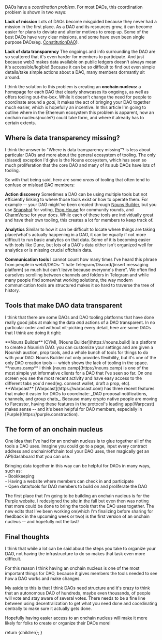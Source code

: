 
<ArticleMetaTags 
  title="Onchain Nucleus" 
  description="Read about why I think DAOs have a coordination problem and what an onchain nucleus can do to solve it"
  slug="onchain-nucleus"
  image="https://res.cloudinary.com/dz3c2rl2o/image/upload/v1705785983/media/onchain-nucleus-og-image.png"
/>

<MintOnZora url="https://zora.co/collect/base:0x87aecc43bb1dab2b012feccd3aa888154fb1bebe/2" />

DAOs have a _coordination problem_. For most DAOs, this coordination problem is shown in two ways:

**Lack of mission** 
Lots of DAOs become misguided because they never had a mission in the first place. As a DAO and its resources grow, it can become easier for plans to deviate and ulterior motives to creep up. Some of the best DAOs have very clear missions, and some have even been single purpose DAOs(eg. [ConstitutionDAO](https://www.constitutiondao.com)).

**Lack of data transparency** 
The ongoings and info surrounding the DAO are so scattered that it's even harder for members to participate. And just because web3 makes data available on public ledgers doesn't always mean it's accessible/legible! Because it can be so difficult to find out even simple details/take simple actions about a DAO, many members dormantly sit around.

I think the solution to this problem is creating an **onchain nucleus:** a homepage for each DAO that clearly showcases its ongoings, as well as offers tooling out-the-box. While it doesn't change the need for people to coordinate around a *goal*, it makes the act of bringing your DAO together much easier, which is hopefully an incentive. In this article I'm going to outline where in the Ethereum ecosystem this problem is apparent, how an onchain nucleus(nuclei?) could take form, and where it already has to certain extents.

## Where is data transparency missing?
I think the answer to "Where is data transparency missing"? is less about particular DAOs and more about the general ecosystem of tooling. The only (biased) exception I'd give is the Nouns ecosystem, which has seen so much proliferation that the core DAO and many of its sub DAOs have lots of tooling.

So with that being said, here are some *areas* of tooling that often tend to confuse or mislead DAO members:

**Action discovery**
Sometimes a DAO can be using multiple tools but not efficiently linking to where those tools exist or how to operate them. For example -- your DAO might've been created through [Nouns Builder](https://nouns.build), but you use [Snapshot](https://snapshot.org) for voting, [Prop House](https://prop.house) for community rounds, and [CharmVerse](https://www.charmverse.io/) for your docs. While each of these tools are individually great and have their own tooling, this creates a lot for members to keep track of.

**Analytics**
Similar to how it can be difficult to locate where things are taking place/what's actually happening in a DAO, it can be equally if not more difficult to run basic analytics on that data. Some of it is becoming easier with tools like Dune, but lots of a DAO's data either isn't organized well for analytics or is missing crucial offchain data.

**Communication tools**
I cannot count how many times I've heard this phrase from people in web3/DAOs: "I hate Telegram/Discord/[insert messaging platform] so much but can't leave because everyone's there". We often find ourselves scrolling between channels and folders in Telegram and while many people find somewhat working solutions, the way modern communication tools are structured makes it so hard to traverse the tree of history.


## Tools that make DAO data transparent

I think that there are some DAOs and DAO tooling platforms that have done really good jobs at making the data *and* actions of a DAO transparent. In no particular order and without nit-picking every detail, here are some DAOs that I think are doing it right:

<CldImage src="media/nouns-dot-builder-website-jan-24.png" alt="Nouns Builder website" width="500" height="500" className="p-2 pt-0 rounded-2xl" />
**Nouns Builder**
ICYMI, [Nouns Builder](https://nouns.build) is a platform to create a Nounish DAO: you can customize your settings and are given a Nounish auction, prop tools, and a whole bunch of tools for things to do with your DAO. Nouns Builder not only provides flexibility, but it's one of the only DAO creation tools -- which shows the lack of tooling in the space.

<CldImage src="media/nouns-dot-camp-website-jan-24.png" alt="nouns.camp Website" width="500" height="500" className="p-2 pt-0 rounded-2xl" />
**nouns.camp**
I think [nouns.camp](https://nouns.camp) is one of the most simple yet informative clients for a DAO that I've seen so far. On one screen you see the most recent activity and have easy access to the different tabs you'd need(eg. connect wallet, draft a prop, etc). 

<Cast url="https://warpcast.com/dwr.eth/0xb0f5c6f4"/>
**Warpcast**
[Warpcast](https://warpcast.com) has three recent features that make it easier for DAOs to coordinate: _DAO proposal notifications, channels, and group chats_. Because many crypto native people are moving to Farcaster, having these features in the protocol's leading app(Warpcast) makes sense -- and it's been helpful for DAO members, especially in [Purple](https://purple.construction).

## The form of an onchain nucleus

One idea that I've had for an onchain nucleus is to glue together all of the tools a DAO uses. Imagine you could go to a page, input every contract address and onchain/offchain tool your DAO uses, then magically get an API/dashboard that you can use.

Bringing data together in this way can be helpful for DAOs in many ways, such as: <br/> - Bookkeeping <br/> - Having a website where members can check in and participate <br/> - Open data/tools for DAO members to build on and proliferate the DAO

The first place that I'm going to be building an onchain nucleus is for the [Purple website](https://purple.construction). I [redesigned the site in the fall](https://github.com/dylsteck/purple.construction) but even then was noting that more could be done to bring the tools that the DAO uses together. The new edits that I've been working on(which I'm finalizing before sharing for feedback in the upcoming week or two) is the first version of an onchain nucleus -- and hopefully not the last!

## Final thoughts

I think that while a lot can be said about the steps you take to organize your DAO, not having the infrastructure to do so makes that task even more difficult.

For this reason I think having an onchain nucleus is one of the most important things for DAO, because it gives members the tools needed to see how a DAO works and make changes.

My aside to this is that I think DAOs need structure and it's crazy to think that an autonomous DAO of hundreds, maybe even thousands, of people will vote and stay aware of several votes. There needs to be a fine line between using decentralization to get what you need done and coordinating centrally to make sure it actually gets done.

Hopefully having easier access to an onchain nucleus will make it more likely for folks to create or organize their DAOs more!


  return <MdxLayout>{children}</MdxLayout>;
}